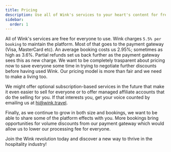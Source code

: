 ```yaml
---
title: Pricing
description: Use all of Wink's services to your heart's content for free. You only pay a small fee per booking.
sidebar:
  order: 1
---
```


All of Wink's services are free for everyone to use. Wink charges `5.5% per booking` to maintain the platform. Most of that goes to the payment gateway (Visa, MasterCard etc). An average booking costs us 2.95%; sometimes as high as 3.6%. Partial refunds set us back further as the payment gateway sees this as new charge. We want to be completely trasparent about pricing now to save everyone some time in trying to negotiate further discounts before having used Wink. Our pricing model is more than fair and we need to make a living too.

We might offer optional subscription-based services in the future that make it even easier to sell for everyone or to offer managed affiliate accounts that do the selling for you. If that interests you, get your voice counted by emailing us at [hi@wink.travel](mailto:hi@wink.travel).

Finally, as we continue to grow in both size and bookings, we want to be able to share some of the platform effects with you. More bookings bring opportunities for volume discounts from our payment gateway which would allow us to lower our processing fee for everyone.

Join the Wink revolution today and discover a new way to thrive in the hospitality industry!

